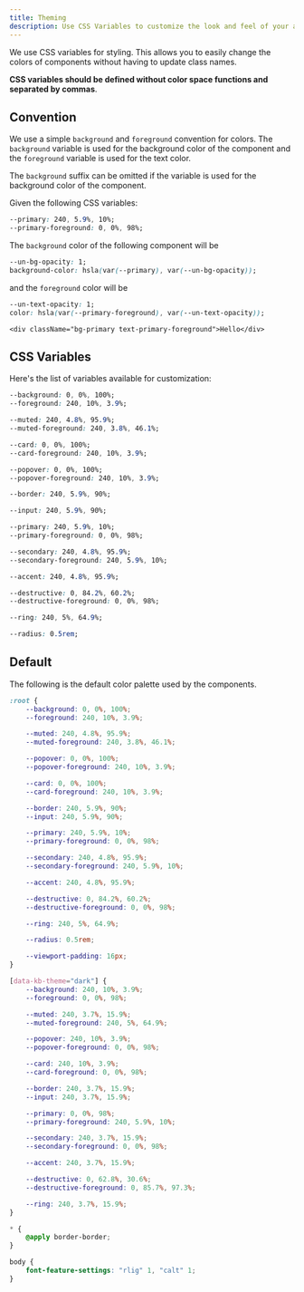 ```yaml
---
title: Theming
description: Use CSS Variables to customize the look and feel of your application.
---
```



We use CSS variables for styling. This allows you to easily change the colors of components without having to update class names.

**CSS variables should be defined without color space functions and separated by commas**.

## Convention

We use a simple `background` and `foreground` convention for colors. The `background` variable is used for the background color of the component and the `foreground` variable is used for the text color.

<Alert>
<AlertDescription>

The `background` suffix can be omitted if the variable is used for the background color of the component.

</AlertDescription>
</Alert>

Given the following CSS variables:

```css
--primary: 240, 5.9%, 10%;
--primary-foreground: 0, 0%, 98%;
```

The `background` color of the following component will be

```css
--un-bg-opacity: 1;
background-color: hsla(var(--primary), var(--un-bg-opacity));
```

and the `foreground` color will be

```css
--un-text-opacity: 1;
color: hsla(var(--primary-foreground), var(--un-text-opacity));
```

```tsx
<div className="bg-primary text-primary-foreground">Hello</div>
```

## CSS Variables

Here's the list of variables available for customization:

```css title="Default background color of <body />...etc"
--background: 0, 0%, 100%;
--foreground: 240, 10%, 3.9%;
```

```css title="Muted backgrounds such as <TabsList />, <Skeleton /> and <Switch />"
--muted: 240, 4.8%, 95.9%;
--muted-foreground: 240, 3.8%, 46.1%;
```

```css title="Background color for <Card />"
--card: 0, 0%, 100%;
--card-foreground: 240, 10%, 3.9%;
```

```css title="Background color for popovers such as <DropdownMenu />, <HoverCard />, <Popover />"
--popover: 0, 0%, 100%;
--popover-foreground: 240, 10%, 3.9%;
```

```css title="Default border color"
--border: 240, 5.9%, 90%;
```

```css title="Border color for inputs such as <Input />, <Select />, <Textarea />"
--input: 240, 5.9%, 90%;
```

```css title="Primary colors for <Button />"
--primary: 240, 5.9%, 10%;
--primary-foreground: 0, 0%, 98%;
```

```css title="Secondary colors for <Button />"
--secondary: 240, 4.8%, 95.9%;
--secondary-foreground: 240, 5.9%, 10%;
```

```css title="Used for accents such as hover effects on <DropdownMenuItem>, <SelectItem>...etc"
--accent: 240, 4.8%, 95.9%;
```

```css title="Used for destructive actions such as <Button variant="destructive">"
--destructive: 0, 84.2%, 60.2%;
--destructive-foreground: 0, 0%, 98%;
```

```css title="Used for focus ring"
--ring: 240, 5%, 64.9%;
```

```css title="Border radius for card, input and buttons"
--radius: 0.5rem;
```

## Default

The following is the default color palette used by the components.

```css title="src/styles/globals.css"
:root {
    --background: 0, 0%, 100%;
    --foreground: 240, 10%, 3.9%;

    --muted: 240, 4.8%, 95.9%;
    --muted-foreground: 240, 3.8%, 46.1%;

    --popover: 0, 0%, 100%;
    --popover-foreground: 240, 10%, 3.9%;

    --card: 0, 0%, 100%;
    --card-foreground: 240, 10%, 3.9%;

    --border: 240, 5.9%, 90%;
    --input: 240, 5.9%, 90%;

    --primary: 240, 5.9%, 10%;
    --primary-foreground: 0, 0%, 98%;

    --secondary: 240, 4.8%, 95.9%;
    --secondary-foreground: 240, 5.9%, 10%;

    --accent: 240, 4.8%, 95.9%;

    --destructive: 0, 84.2%, 60.2%;
    --destructive-foreground: 0, 0%, 98%;

    --ring: 240, 5%, 64.9%;

    --radius: 0.5rem;

    --viewport-padding: 16px;
}

[data-kb-theme="dark"] {
    --background: 240, 10%, 3.9%;
    --foreground: 0, 0%, 98%;

    --muted: 240, 3.7%, 15.9%;
    --muted-foreground: 240, 5%, 64.9%;

    --popover: 240, 10%, 3.9%;
    --popover-foreground: 0, 0%, 98%;

    --card: 240, 10%, 3.9%;
    --card-foreground: 0, 0%, 98%;

    --border: 240, 3.7%, 15.9%;
    --input: 240, 3.7%, 15.9%;

    --primary: 0, 0%, 98%;
    --primary-foreground: 240, 5.9%, 10%;

    --secondary: 240, 3.7%, 15.9%;
    --secondary-foreground: 0, 0%, 98%;

    --accent: 240, 3.7%, 15.9%;

    --destructive: 0, 62.8%, 30.6%;
    --destructive-foreground: 0, 85.7%, 97.3%;

    --ring: 240, 3.7%, 15.9%;
}

* {
    @apply border-border;
}

body {
    font-feature-settings: "rlig" 1, "calt" 1;
}
```
